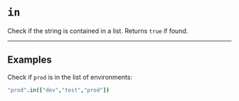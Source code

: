 # `in`

Check if the string is contained in a list. Returns `true` if found.

---

## Examples

Check if `prod` is in the list of environments:

```coffee
"prod".in(["dev","test","prod"])
```
